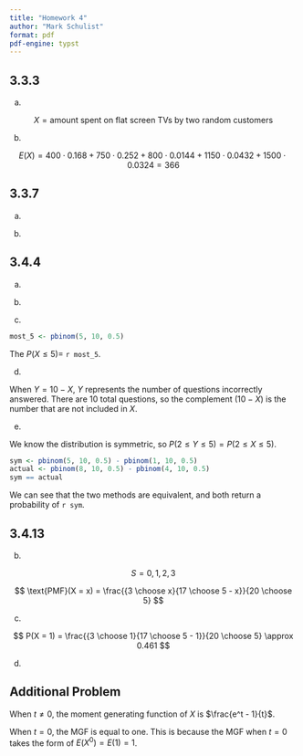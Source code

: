 ```yaml
---
title: "Homework 4"
author: "Mark Schulist"
format: pdf
pdf-engine: typst
---
```


## 3.3.3

a. 

$$
X = \text{amount spent on flat screen TVs by two random customers}
$$

```{=typst}
  #figure(
  table(
    stroke: black,
  	columns: (auto,auto),
   	[$x$],[$P(X = x)$],
   	[0],[`dbinom(0, 2, 0.3)` $= 0.49$],
   	[400],[$2 dot 0.7 dot 0.3 dot 0.4 = 0.168$],
   	[750],[$2 dot 0.7 dot 0.3 dot 0.6 = 0.252$],
   	[800],[`dbinom(2, 2, 0.3)` $dot 0.4^2 = 0.0144$],
   	[1150],[`dbinom(1, 2, 0.4)` $dot 0.3^2 = 0.0432$],
   	[1500],[`dbinom(2, 2, 0.3)` $dot 0.6^2 = 0.0324$]
  ),
  caption:[PMF of X]
  )
```

b. 

$$
E(X) = 400 \cdot 0.168 + 750 \cdot 0.252 + 800 \cdot 0.0144 + 1150 \cdot 0.0432 + 1500 \cdot 0.0324 = 366
$$

```{=typst}
$
"var"(X) = 0.49(366)^2 + 0.168(400 - 366)^2 + 0.252(750 - 366)^2 + \ 0.0144(800 - 366)^2 + 0.0432(1150 - 366)^2 + 0.0324(1500 - 366)^2 = 173922
$
```


## 3.3.7

a. 

```{=typst}
$
F(x) = x^2 / 4 
$

Median is when CDF = 0.5

$
0.5 &= x^2 / 4 \
2 &= x^2 \
sqrt(2) = x
$

Median is $sqrt(2)$. We can ignore negative case because $F(x)$ is only valid $0<x<=2$.

We can do the same for the 0.25 and 0.75 quantiles. 

$
0.25 &= x^2 / 4 \
1 &= x
$

$Q_1 = 1$

$
0.75 &= x^2 / 4 \
sqrt(3) &= x
$

$Q_3 = sqrt(3)$

IQR = $Q_3 - Q_1 = 0.732$
```


b.

```{=typst}
$
E(X) &= integral_0^2 x / 2 dot x d x \
&= lr(x^3 / 6 |)_(x=0)^(2) \
&= 4/3
$

$
"var"(X) &= E(X^2) - E(X)^2 \
&= integral_0^2 x / 2 dot x^2 d x - 16 / 9\
&= lr(x^4 / 8|)_(x=0)^(x=2) - 16 / 9\
&= 2 - 16 / 9 \
&= 2 / 9
$

"sd"(X) = sqrt(2/9) = 0.471
```


## 3.4.4

a.

```{=typst}
$
n = 10, p = 0.5
$

$
E(X) = n p = 5
$

$
"var"(X) = n p(1-p) = 2.5
$
```

b.

```{=typst}
$
P(X = 5) = binom(10, 5) 0.5^5 dot 0.5^5 = 0.246
$
```

c.

```r
most_5 <- pbinom(5, 10, 0.5)
```

The $P(X \leq 5) =$ `r most_5`.

d.

When $Y = 10 - X$, $Y$ represents the number of questions incorrectly answered. There are 10 total questions, so the complement $(10 - X)$ is the number that are not included in $X$. 

e.

We know the distribution is symmetric, so $P(2 \leq Y \leq 5) = P(2 \leq X \leq 5)$. 

```r
sym <- pbinom(5, 10, 0.5) - pbinom(1, 10, 0.5)
actual <- pbinom(8, 10, 0.5) - pbinom(4, 10, 0.5)
sym == actual
```

We can see that the two methods are equivalent, and both return a probability of `r sym`.

## 3.4.13

b.

$$
S = {0, 1, 2, 3}
$$

$$
\text{PMF}(X = x) = \frac{{3 \choose x}{17 \choose 5 - x}}{20 \choose 5}
$$

c.

$$
P(X = 1) = \frac{{3 \choose 1}{17 \choose 5 - 1}}{20 \choose 5} \approx 0.461
$$

d. 

```{=typst}
$
E(X) = 5 dot 3 / 20 = 3 / 4
$

$
"var"(X) = 3 / 4 (1 - 3 / 20) 15 / 19 approx 0.503
$

```

## Additional Problem

```{=typst}
$
f(x) = cases(
  1 "if" 0 <= x <= 1,
  0 "elsewhere"
)
$

$
"MGF"_(X)(t) &= E(e^(t x)) \
&= integral_0^1 e^(t x) 1 d x \
&= lr(e^(t x) / t|)_(x=0)^1 \
&= e^t / t - 1 / t \
&= (e^t - 1) / t
$
```

When $t \neq 0$, the moment generating function of $X$ is $\frac{e^t - 1}{t}$.

When $t = 0$, the MGF is equal to one. This is because the MGF when $t = 0$ takes the form of $E(X^0) = E(1) = 1$. 
